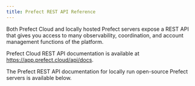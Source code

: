 ```yaml
---
title: Prefect REST API Reference
---
```


Both Prefect Cloud and locally hosted Prefect servers expose a REST API that gives you access to many observability, coordination, and account management functions of the platform.

Prefect Cloud REST API documentation is available at <a href="https://app.prefect.cloud/api/docs" target="_blank">https://app.prefect.cloud/api/docs</a>.

The Prefect REST API documentation for locally run open-source Prefect servers is available below.

